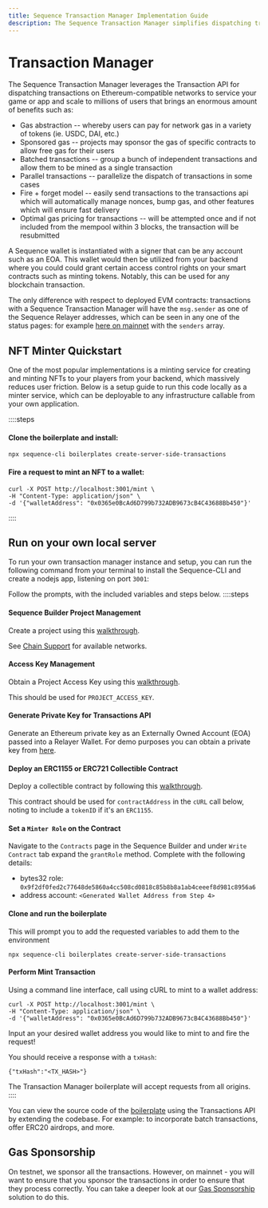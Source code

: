 ```yaml
---
title: Sequence Transaction Manager Implementation Guide
description: The Sequence Transaction Manager simplifies dispatching transactions on Ethereum-compatible networks for games and apps, scaling to millions of users.
---
```



# Transaction Manager

The Sequence Transaction Manager leverages the Transaction API for dispatching transactions on Ethereum-compatible networks to service your game or app and scale to millions of users that brings an enormous amount of benefits such as:

- Gas abstraction -- whereby users can pay for network gas in a variety of tokens (ie. USDC, DAI, etc.)
- Sponsored gas -- projects may sponsor the gas of specific contracts to allow free gas for their users
- Batched transactions -- group a bunch of independent transactions and allow them to be mined as a single transaction
- Parallel transactions -- parallelize the dispatch of transactions in some cases
- Fire + forget model -- easily send transactions to the transactions api which will automatically manage nonces, bump gas, and other features which will ensure fast delivery
- Optimal gas pricing for transactions -- will be attempted once and if not included from the mempool within 3 blocks, the transaction will be resubmitted

A Sequence wallet is instantiated with a signer that can be any account such as an EOA. This wallet would then be utilized from your backend where you could could grant certain access control rights on your smart contracts such as minting tokens. Notably, this can be used for any blockchain transaction.

The only difference with respect to deployed EVM contracts: transactions with a Sequence Transaction Manager will have the `msg.sender` as one of the Sequence Relayer addresses, which can be seen in any one of the status pages: for example [here on mainnet](https://mainnet-relayer.sequence.app/status) with the `senders` array.

## NFT Minter Quickstart
One of the most popular implementations is a minting service for creating and minting NFTs to your players from your backend, which massively reduces user friction. Below is a setup guide to run this code locally as a minter service, which can be deployable to any infrastructure callable from your own application. 


::::steps

#### Clone the boilerplate and install:
```shell
npx sequence-cli boilerplates create-server-side-transactions
```

#### Fire a request to mint an NFT to a wallet:

```shell
curl -X POST http://localhost:3001/mint \
-H "Content-Type: application/json" \
-d '{"walletAddress": "0x0365e0BcAd6D799b732ADB9673cB4C43688Bb450"}'
```
::::




## Run on your own local server 

To run your own transaction manager instance and setup, you can run the following command from your terminal to install the Sequence-CLI and create a nodejs app, listening on port `3001`:


Follow the prompts, with the included variables and steps below.
::::steps

#### Sequence Builder Project Management

Create a project using this [walkthrough](/solutions/builder/getting-started).

See [Chain Support](/solutions/technical-references/chain-support) for available networks.

#### Access Key Management

Obtain a Project Access Key using this [walkthrough](/solutions/builder/getting-started#claim-an-api-access-key).

This should be used for `PROJECT_ACCESS_KEY`.

#### Generate Private Key for Transactions API

Generate an Ethereum private key as an Externally Owned Account (EOA) passed into a Relayer Wallet. For demo purposes you can obtain a private key from [here](https://sequence-ethauthproof-viewer.vercel.app/).

#### Deploy an ERC1155 or ERC721 Collectible Contract

Deploy a collectible contract by following this [walkthrough](/solutions/collectibles/contracts/deploy-an-item-collection).

This contract should be used for `contractAddress` in the `cURL` call below, noting to include a `tokenID` if it's an `ERC1155`.

#### Set a `Minter Role` on the Contract

Navigate to the `Contracts` page in the Sequence Builder and under `Write Contract` tab expand the `grantRole` method. Complete with the following details:

* bytes32 role: `0x9f2df0fed2c77648de5860a4cc508cd0818c85b8b8a1ab4ceeef8d981c8956a6`
* address account: `<Generated Wallet Address from Step 4>`

#### Clone and run the boilerplate
This will prompt you to add the requested variables to add them to the environment
```shell
npx sequence-cli boilerplates create-server-side-transactions
```

#### Perform Mint Transaction

Using a command line interface, call using cURL to mint to a wallet address:

```shell
curl -X POST http://localhost:3001/mint \
-H "Content-Type: application/json" \
-d '{"walletAddress": "0x0365e0BcAd6D799b732ADB9673cB4C43688Bb450"}'
```

Input an your desired wallet address you would like to mint to and fire the request!

You should receive a response with a `txHash`:

```shell
{"txHash":"<TX_HASH>"}
```

<Callout type='info'>
The Transaction Manager boilerplate will accept requests from all origins.
</Callout>
::::


You can view the source code of the [boilerplate](https://github.com/0xsequence-demos/server-side-transactions-boilerplate) using the Transactions API by extending the codebase. For example: to incorporate batch transactions, offer ERC20 airdrops, and more.

## Gas Sponsorship
On testnet, we sponsor all the transactions. However, on mainnet - you will want to ensure that you sponsor the transactions in order to ensure that they process correctly. You can take a deeper look at our [Gas Sponsorship](/solutions/builder/gas-tank) solution to do this.